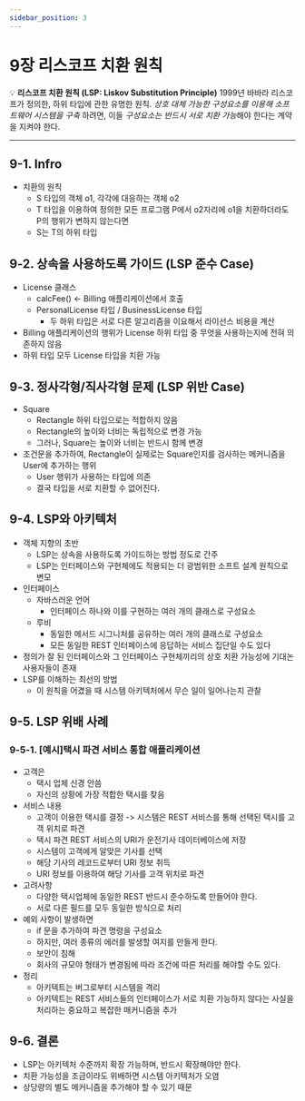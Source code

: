 ```yaml
---
sidebar_position: 3
---
```


# 9장 리스코프 치환 원칙

💡 **리스코프 치환 원칙 (LSP: Liskov Substitution Principle)** 1999년 바바라 리스코프가 정의한, 하위 타입에 관한 유명한 원칙.
_상호 대체 가능한 구성요소를 이용해 소프트웨어 시스템을 구축_ 하려면,
이들 *구성요소는 반드시 서로 치환 가능*해야 한다는 계약을 지켜야 한다.

---

## 9-1. Infro

- 치환의 원칙
  - S 타입의 객체 o1, 각각에 대응하는 객체 o2
  - T 타입을 이용하여 정의한 모든 프로그램 P에서 o2자리에 o1을 치환하더라도 P의 행위가 변하지 않는다면
  - S는 T의 하위 타입

## 9-2. 상속을 사용하도록 가이드 (LSP 준수 Case)

- License 클래스
  - calcFee() <- Billing 애플리케이션에서 호출
  - PersonalLicense 타입 / BusinessLicense 타입
    - 두 하위 타입은 서로 다른 알고리즘을 이요해서 라이선스 비용을 계산
- Billing 애플리케이션의 행위가 License 하위 타입 중 무엇을 사용하는지에 전혀 의존하지 않음
- 하위 타입 모두 License 타입을 치환 가능

## 9-3. 정사각형/직사각형 문제 (LSP 위반 Case)

- Square
  - Rectangle 하위 타입으로는 적합하지 않음
  - Rectangle의 높이와 너비는 독립적으로 변경 가능
  - 그러나, Square는 높이와 너비는 반드시 함께 변경
- 조건문을 추가하여, Rectangle이 실제로는 Square인지를 검사하는 메커니즘을 User에 추가하는 행위
  - User 행위가 사용하는 타입에 의존
  - 결국 타입을 서로 치환할 수 없어진다.

## 9-4. LSP와 아키텍처

- 객체 지향의 초반
  - LSP는 상속을 사용하도록 가이드하는 방법 정도로 간주
  - LSP는 인터페이스와 구현체에도 적용되는 더 광범위한 소프트 설계 원칙으로 변모
- 인터페이스
  - 자바스러운 언어
    - 인터페이스 하나와 이를 구현하는 여러 개의 클래스로 구성요소
  - 루비
    - 동일한 메서드 시그니처를 공유하는 여러 개의 클래스로 구성요소
    - 모든 동일한 REST 인터페이스에 응답하는 서비스 집단일 수도 있다
- 정의가 잘 된 인터페이스와 그 인터페이스 구현체끼리의 상호 치환 가능성에 기대논 사용자들이 존재
- LSP를 이해하는 최선의 방법
  - 이 원칙을 어겼을 때 시스템 아키텍처에서 무슨 일이 일어나는지 관찰

## 9-5. LSP 위배 사례

### 9-5-1. [예시]택시 파견 서비스 통합 애플리케이션

- 고객은
  - 택시 업체 신경 안씀
  - 자신의 상황에 가장 적합한 택시를 찾음
- 서비스 내용
  - 고객이 이용한 택시를 결정 -> 시스템은 REST 서비스를 통해 선택된 택시를 고객 위치로 파견
  - 택시 파견 REST 서비스의 URI가 운전기사 데이터베이스에 저장
  - 시스템이 고객에게 알맞은 기사를 선택
  - 해당 기사의 레코드로부터 URI 정보 취득
  - URI 정보를 이용하여 해당 기사를 고객 위치로 파견
- 고려사항
  - 다양한 택시업체에 동일한 REST 반드시 준수하도록 만들어야 한다.
  - 서로 다른 필드를 모두 동일한 방식으로 처리
- 예외 사항이 발생하면
  - if 문을 추가하여 파견 명령을 구성요소
  - 하지만, 여러 종류의 에러를 발생할 여지를 만들게 한다.
  - 보안이 침해
  - 회사의 규모야 형태가 변경됨에 따라 조건에 따른 처리를 해야할 수도 있다.
- 정리
  - 아키텍트는 버그로부터 시스템을 격리
  - 아키텍트는 REST 서비스들의 인터페이스가 서로 치환 가능하지 않다는
    사실을 처리하는 중요하고 복잡한 매커니즘을 추가

## 9-6. 결론

- LSP는 아키텍처 수준까지 확장 가능하며, 반드시 확장해야만 한다.
- 치환 가능성을 조금이라도 위배하면 시스템 아키텍처가 오염
- 상당량의 별도 메커니즘을 추가해야 할 수 있기 때문
